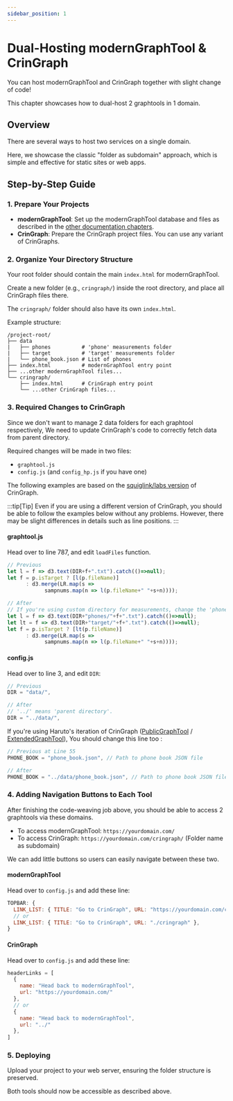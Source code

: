 ```yaml
---
sidebar_position: 1
---
```


# Dual-Hosting modernGraphTool & CrinGraph

You can host modernGraphTool and CrinGraph together with slight change of code! 

This chapter showcases how to dual-host 2 graphtools in 1 domain.

## Overview

There are several ways to host two services on a single domain. 

Here, we showcase the classic "folder as subdomain" approach, which is simple and effective for static sites or web apps.

## Step-by-Step Guide

### 1. Prepare Your Projects

- **modernGraphTool**: Set up the modernGraphTool database and files as described in the [other documentation chapters](../category/guide-for-admins).
- **CrinGraph**: Prepare the CrinGraph project files. You can use any variant of CrinGraphs.

### 2. Organize Your Directory Structure

Your root folder should contain the main `index.html` for modernGraphTool. 

Create a new folder (e.g., `cringraph/`) inside the root directory, and place all CrinGraph files there. 

The `cringraph/` folder should also have its own `index.html`.

Example structure:

```plaintext
/project-root/
├── data
|   ├── phones          # 'phone' measurements folder
|   ├── target          # 'target' measurements folder
|   └── phone_book.json # List of phones
├── index.html          # modernGraphTool entry point
├── ...other modernGraphTool files...
└── cringraph/
    ├── index.html      # CrinGraph entry point
    └── ...other CrinGraph files...
```

### 3. Required Changes to CrinGraph

Since we don't want to manage 2 data folders for each graphtool respectively, We need to update CrinGraph's code to correctly fetch data from parent directory.

Required changes will be made in two files:

- `graphtool.js`
- `config.js` (and `config_hp.js` if you have one)

The following examples are based on the [squiglink/labs version](https://github.com/squiglink/lab) of CrinGraph.

:::tip[Tip]
Even if you are using a different version of CrinGraph, you should be able to follow the examples below without any problems. However, there may be slight differences in details such as line positions.
:::

#### graphtool.js

Head over to line 787, and edit `loadFiles` function.

```js
// Previous
let l = f => d3.text(DIR+f+".txt").catch(()=>null);
let f = p.isTarget ? [l(p.fileName)]
      : d3.merge(LR.map(s =>
            sampnums.map(n => l(p.fileName+" "+s+n))));

// After
// If you're using custom directory for measurements, change the 'phones' and 'target' words to yours.
let l = f => d3.text(DIR+"phones/"+f+".txt").catch(()=>null);
let lt = f => d3.text(DIR+"target/"+f+".txt").catch(()=>null);
let f = p.isTarget ? [lt(p.fileName)]
      : d3.merge(LR.map(s =>
            sampnums.map(n => l(p.fileName+" "+s+n))));
```

#### config.js

Head over to line 3, and edit `DIR`:

```js
// Previous
DIR = "data/",

// After
// '../' means 'parent directory'.
DIR = "../data/", 
```

If you're using Haruto's iteration of CrinGraph ([PublicGraphTool](https://github.com/HarutoHiroki/PublicGraphTool) / [ExtendedGraphTool](https://github.com/potatosalad775/ExtendedGraphTool)), 
You should change this line too : 

```js
// Previous at Line 55
PHONE_BOOK = "phone_book.json", // Path to phone book JSON file

// After
PHONE_BOOK = "../data/phone_book.json", // Path to phone book JSON file
```

### 4. Adding Navigation Buttons to Each Tool

After finishing the code-weaving job above, you should be able to access 2 graphtools via these domains.

- To access modernGraphTool: `https://yourdomain.com/`
- To access CrinGraph: `https://yourdomain.com/cringraph/` (Folder name as subdomain)

We can add little buttons so users can easily navigate between these two.

#### modernGraphTool

Head over to `config.js` and add these line:
```js
TOPBAR: {
  LINK_LIST: { TITLE: "Go to CrinGraph", URL: "https://yourdomain.com/cringraph" },
  // or
  LINK_LIST: { TITLE: "Go to CrinGraph", URL: "./cringraph" },
}
```

#### CrinGraph

Head over to `config.js` and add these line:
```js
headerLinks = [
  {
    name: "Head back to modernGraphTool",
    url: "https://yourdomain.com/"
  },
  // or
  {
    name: "Head back to modernGraphTool",
    url: "../"
  },
]
```

### 5. Deploying

Upload your project to your web server, ensuring the folder structure is preserved. 

Both tools should now be accessible as described above.

